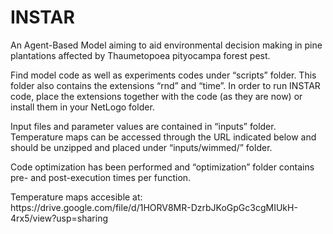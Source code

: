 # INSTAR

An Agent-Based Model aiming to aid environmental decision making in pine plantations affected by Thaumetopoea pityocampa forest pest.

Find model code as well as experiments codes under "scripts" folder. This folder also contains the extensions "rnd" and "time". In order to run INSTAR code, place the extensions together with the code (as they are now) or install them in your NetLogo folder.

Input files and parameter values are contained in "inputs" folder. Temperature maps can be accessed through the URL indicated below and should be unzipped and placed under "inputs/wimmed/" folder. 

Code optimization has been performed and "optimization" folder contains pre- and post-execution times per function.



Temperature maps accesible at: https://drive.google.com/file/d/1HORV8MR-DzrbJKoGpGc3cgMIUkH-4rx5/view?usp=sharing